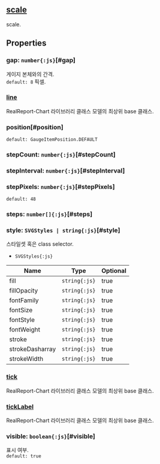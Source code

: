 ## [scale](/config/config/scale)
scale.
## Properties

### gap: `number{:js}`[#gap]
게이지 본체와의 간격.  
`default: 8` 픽셀. 

### [line](./scale/line)
RealReport-Chart 라이브러리 클래스 모델의 최상위 base 클래스.  

### position[#position]


`default: GaugeItemPosition.DEFAULT`  

### stepCount: `number{:js}`[#stepCount]

### stepInterval: `number{:js}`[#stepInterval]

### stepPixels: `number{:js}`[#stepPixels]
`default: 48`  

### steps: `number[]{:js}`[#steps]

### style: `SVGStyles | string{:js}`[#style]
스타일셋 혹은 class selector.  
- `SVGStyles{:js}` 

| Name | Type | Optional |  
| ----- | ----- | ----- |  
| fill | `string{:js}` | true |  
| fillOpacity | `string{:js}` | true |  
| fontFamily | `string{:js}` | true |  
| fontSize | `string{:js}` | true |  
| fontStyle | `string{:js}` | true |  
| fontWeight | `string{:js}` | true |  
| stroke | `string{:js}` | true |  
| strokeDasharray | `string{:js}` | true |  
| strokeWidth | `string{:js}` | true |
### [tick](./scale/tick)
RealReport-Chart 라이브러리 클래스 모델의 최상위 base 클래스.  

### [tickLabel](./scale/tickLabel)
RealReport-Chart 라이브러리 클래스 모델의 최상위 base 클래스.  

### visible: `boolean{:js}`[#visible]
표시 여부.  
`default: true`  
